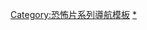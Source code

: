 {{Navbox
|name  = Saw
|title = [[奪魂鋸系列]]
|state = 
|listclass = hlist

|group1 = 電影
|list1  =
* 《[[恐懼鬥室|奪魂鋸]]》
** {{le|奪魂鋸 (原聲帶)|Saw (soundtrack)|原聲帶}}
* 《[[恐懼鬥室2|奪魂鋸2]]》
** {{le|奪魂鋸2 (配樂)|Saw II (score)|配樂}}
* 《[[恐懼鬥室3|奪魂鋸3]]》
** {{le|奪魂鋸3 (原聲帶)|Saw III (soundtrack)|原聲帶}}
* 《[[恐懼鬥室4|奪魂鋸4]]》
** {{le|奪魂鋸4 (原聲帶)|Saw IV (soundtrack)|原聲帶}}
** {{le|奪魂鋸4 (配樂)|Saw IV (score)|配樂}}
* 《[[电锯惊魂5|奪魂鋸5]]》
** {{le|奪魂鋸5 (原聲帶)|Saw V (Original Motion Picture Soundtrack)|原聲帶}}
** {{le|奪魂鋸5 (配樂)|Saw V: Original Motion Picture Score|配樂}}
* 《[[电锯惊魂6|奪魂鋸6]]》
** {{le|奪魂鋸6 (原聲帶)|Saw VI (soundtrack)|原聲帶}}
** {{le|奪魂鋸6 (配樂)|Saw VI: Original Motion Picture Score|配樂}}
* 《[[奪魂鋸3D]]》
** {{le|奪魂鋸3D (配樂)|Saw 3D (Original Score Soundtrack)|配樂}}
* 《[[奪魂鋸：遊戲重啟]]》
* 《[[死亡漩渦：奪魂鋸新遊戲]]》

|group2 = 音樂
|list2  =
* "{{le|Hello Zepp|Hello Zepp}}"

|group3 = {{le|奪魂鋸角色列表|List of Saw characters|角色}}
|list3  = 
* {{le|傀儡比利|Billy the Puppet|比利}}
* [[拼圖殺人狂]]
* {{le|馬克·霍夫曼|Mark Hoffman}}
* {{le|亞曼達·楊|Amanda Young}}
* {{le|艾瑞克·馬修斯 (奪魂鋸)|Eric Matthews (Saw)|艾瑞克·馬修斯}}
* {{le|大衛·泰普|David Tapp}}

| group4 = 電子遊戲
| list4  =
* 《{{le|奪魂鋸 (遊戲)|Saw (video game)|奪魂鋸}}》
* 《{{le|奪魂鋸2：血與肉|Saw II: Flesh & Blood}}》

| group5 = 其他相關
| list5  =
* 《{{le|奪魂鋸 (2003年電影)|Saw (2003 film)|奪魂鋸}}》
* {{le|奪魂鋸雲霄飛車|Saw – The Ride}}
* {{le|奪魂鋸演員列表|List of Saw cast members|演員}}
* {{le|奪魂鋸媒體列表|List of Saw media|媒體}}
* 《{{le|尖叫女王 (2008年電視劇)|Scream Queens (2008 TV series)|尖叫女王}}》
*《[[黎明死線]]》

| belowclass = hlist
| below = 
* {{Icon|CATEGORY}} [[:Category:恐懼鬥室|分類]]

}}<noinclude>
{{collapsible option}}
{{DEFAULTSORT:Saw}}
[[Category:恐怖片系列導航模板]]
[[Category:恐懼鬥室|*]]
</noinclude>
